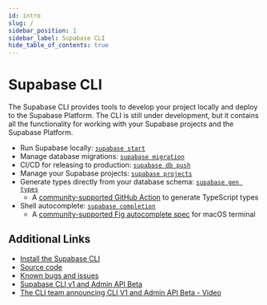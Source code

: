 ```yaml
---
id: intro
slug: /
sidebar_position: 1
sidebar_label: Supabase CLI
hide_table_of_contents: true
---
```


# Supabase CLI

The Supabase CLI provides tools to develop your project locally and deploy to the Supabase Platform.
The CLI is still under development, but it contains all the functionality for working with your Supabase projects and the Supabase Platform.

- Run Supabase locally: [`supabase start`](https://supabase.com/docs/reference/cli/usage#supabase-start)
- Manage database migrations: [`supabase migration`](https://supabase.com/docs/reference/cli/usage#supabase-migration)
- CI/CD for releasing to production: [`supabase db push`](https://supabase.com/docs/reference/cli/usage#supabase-db-push)
- Manage your Supabase projects: [`supabase projects`](https://supabase.com/docs/reference/cli/usage#supabase-projects)
- Generate types directly from your database schema: [`supabase gen types`](https://supabase.com/docs/reference/cli/usage#supabase-gen)
    - A [community-supported GitHub Action](https://github.com/lyqht/generate-supabase-db-types-github-action) to generate TypeScript types
- Shell autocomplete: [`supabase completion`](https://supabase.com/docs/reference/cli/usage#supabase-completion)
    - A [community-supported Fig autocomplete spec](https://fig.io/manual/supabase) for macOS terminal

## Additional Links

- [Install the Supabase CLI](/docs/guides/cli)
- [Source code](https://github.com/supabase/cli)
- [Known bugs and issues](https://github.com/supabase/cli/issues)
- [Supabase CLI v1 and Admin API Beta](https://supabase.com/blog/supabase-cli-v1-and-admin-api-beta)
- [The CLI team announcing CLI V1 and Admin API Beta - Video](https://www.youtube.com/watch?v=OpPOaJI_Z28)

